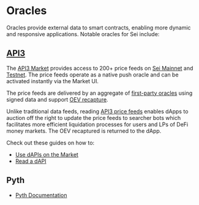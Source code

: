 # Oracles

Oracles provide external data to smart contracts, enabling more dynamic and responsive applications. Notable oracles for Sei include:

## [**API3**](https://api3.org/)

The [API3 Market](https://market.api3.org/) provides access to 200+ price feeds on [Sei Mainnet](https://market.api3.org/sei) and [Testnet](https://market.api3.org/sei-testnet). The price feeds operate as a native push oracle and can be activated instantly via the Market UI.

The price feeds are delivered by an aggregate of [first-party oracles](https://docs.api3.org/explore/airnode/why-first-party-oracles.html) using signed data and support [OEV recapture](https://docs.api3.org/explore/introduction/oracle-extractable-value.html).

Unlike traditional data feeds, reading [API3 price feeds](https://docs.api3.org/guides/dapis/) enables dApps to auction off the right to update the price feeds to searcher bots which facilitates more efficient liquidation processes for users and LPs of DeFi money markets. The OEV recaptured is returned to the dApp.

Check out these guides on how to:

- [Use dAPIs on the Market](https://docs.api3.org/guides/dapis/subscribing-to-dapis/)
- [Read a dAPI](https://docs.api3.org/guides/dapis/read-a-dapi/)

## **Pyth**

- [Pyth Documentation](https://docs.pyth.network/home)
